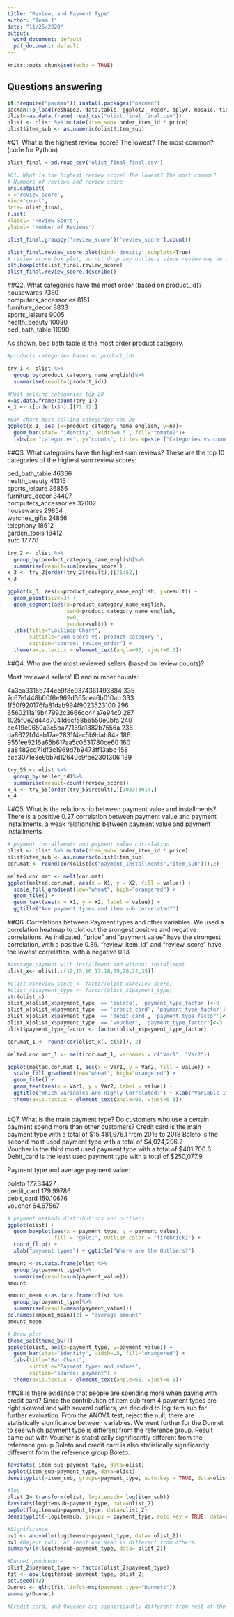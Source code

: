 ---
title: "Review, and Payment Type"
author: "Team 1"
date: "11/25/2020"
output:
  word_document: default
  pdf_document: default
---

```{r setup, include=FALSE}
knitr::opts_chunk$set(echo = TRUE)
```

## Questions answering 

```{r pacman, warning=FALSE, message=FALSE, echo = FALSE}
if(!require("pacman")) install.packages("pacman")
pacman::p_load(reshape2, data.table, ggplot2, readr, dplyr, mosaic, tidyverse, multcomp, reshape, scales, TinyTeX)
olist<-as.data.frame( read_csv("olist_final_final.csv"))
olist <- olist %>% mutate(item_sub= order_item_id * price)
olist$item_sub <- as.numeric(olist$item_sub)

```

#Q1. What is the highest review score? The lowest? The most common? (code for Python)
```{r}
olist_final = pd.read_csv("olist_final_final.csv")

#Q1. What is the highest review score? The lowest? The most common?
# Numbers of reviews and review score
sns.catplot(
x ='review_score',
kind='count',
data= olist_final,
).set(
xlabel= 'Review Score',
ylabel= 'Number of Reviews')

olist_final.groupby('review_score')['review_score'].count()

olist_final.review_score.plot(kind='density',subplots=True)
# review score box plot, do not drop any outliers since review may be as low as 1.0.
plt.boxplot(olist_final.review_score)
olist_final.review_score.describe()

```

##Q2. What categories have the most order (based on product_id)? 
housewares	          7380		
computers_accessories	8151		
furniture_decor       8833		
sports_leisure        9005		
health_beauty         10030		
bed_bath_table        11990

As shown, bed bath table is the most order product category.


```{r}
#products categories based on product_ids 

try_1 <- olist %>% 
  group_by(product_category_name_english)%>%
  summarise(result=(product_id))

#Most selling categories top 20
x=as.data.frame(count(try_1))
x_1 <- x[order(x$n),][71:52,]

#Bar chart most selling categories top 20
ggplot(x_1, aes (x=product_category_name_english, y=n))+
  geom_bar(stat= "identity", width=0.5 , fill="tomato2")+
  labs(x= "categories", y="counts", titles =paste ("Categories vs count"))+theme(axis.text.x=element_text(angle=90,hjust=1,vjust=0.5))

```



##Q3. What categories have the highest sum reviews?
These are the top 10 categories of the highest sum review scores:

bed_bath_table	        46366			
health_beauty	          41315			
sports_leisure	        36856			
furniture_decor	        34407			
computers_accessories   32002			
housewares	            29854			
watches_gifts           24856			
telephony               18612			
garden_tools            18412			
auto                    17770

```{r}
try_2 <- olist %>% 
  group_by(product_category_name_english)%>%
  summarise(result=sum(review_score))
x_3 <- try_2[order(try_2$result),][71:52,]
x_3

ggplot(x_3, aes(x=product_category_name_english, y=result)) + 
  geom_point(size=3) + 
  geom_segment(aes(x=product_category_name_english, 
                   xend=product_category_name_english, 
                   y=0, 
                   yend=result)) + 
  labs(title="Lollipop Chart", 
       subtitle="Sum Score vs. product category ", 
       caption="source: review_order") + 
  theme(axis.text.x = element_text(angle=90, vjust=0.6))

```

##Q4. Who are the most reviewed sellers (based on review counts)?

Most reviewed sellers' ID and number counts:

4a3ca9315b744ce9f8e9374361493884	335			
7c67e1448b00f6e969d365cea6b010ab	333			
1f50f920176fa81dab994f9023523100	296			
6560211a19b47992c3666cc44a7e94c0	287			
1025f0e2d44d7041d6cf58b6550e0bfa	240			
cc419e0650a3c5ba77189a1882b7556a	236			
da8622b14eb17ae2831f4ac5b9dab84a	186			
955fee9216a65b617aa5c0531780ce60	160	
ea8482cd71df3c1969d7b9473ff13abc	158			
cca3071e3e9bb7d12640c9fbe2301306	139	

```{r}
try_55 <- olist %>% 
  group_by(seller_id)%>%
  summarise(result=count(review_score))
x_4 <- try_55[order(try_55$result),][3033:3014,]
x_4
```

##Q5. What is the relationship between payment value and installments? 
There is a positive 0.27 correlation between payment value and payment installments, a weak relationship between payment value and payment installments. 
```{r}
# payment installments and payment value correlation
olist <- olist %>% mutate(item_sub= order_item_id * price)
olist$item_sub <- as.numeric(olist$item_sub)
cor.mat <- round(cor(olist[c("payment_installments","item_sub")]),2)  

melted.cor.mat <- melt(cor.mat) 
ggplot(melted.cor.mat, aes(x = X1, y = X2, fill = value)) + 
  scale_fill_gradient(low="wheat", high="orangered") +
  geom_tile() + 
  geom_text(aes(x = X1, y = X2, label = value)) +
  ggtitle("Are payment types and item sub correlated?")

```

##Q6. Correlations between Payment types and other variables.
We used a correlation heatmap to plot out the srongest positive and negative correlations. As indicated, "price" and "payment value" have the strongest correlation, with a positive 0.89. "review_item_id" and "review_score" have the lowest correlation, with a negative 0.13.
```{r}
#average payment with installment and without installment
olist_x<- olist[,c(12,15,16,17,18,19,20,22,35)]

#olist_x$review_score <- factor(olist_x$review_score)
#olist_x$payment_type <- factor(olist_x$payment_type)
str(olist_x)
olist_x[olist_x$payment_type  == 'boleto', 'payment_type_factor']<-0
olist_x[olist_x$payment_type  == 'credit_card', 'payment_type_factor']<-1
olist_x[olist_x$payment_type  == 'debit_card', 'payment_type_factor']<-2
olist_x[olist_x$payment_type  == 'voucher', 'payment_type_factor']<-3
olist$payment_type_factor <- factor(olist_x$payment_type_factor)

cor.mat_1 <- round(cor(olist_x[,-c(5)]), 2)

melted.cor.mat_1 <- melt(cor.mat_1, varnames = c("Var1", "Var2"))

ggplot(melted.cor.mat_1, aes(x = Var1, y = Var2, fill = value)) +
  scale_fill_gradient(low="wheat", high="orangered") +
  geom_tile() + 
  geom_text(aes(x = Var1, y = Var2, label = value)) +
  ggtitle("Which Variables Are Highly Correlated?") + xlab("Variable 1") + ylab("Variable 2")+
  theme(axis.text.x = element_text(angle=90, vjust=0.6))
  
```

#Q7. What is the main payment type? Do customers who use a certain payment spend more than other customers?
Credit card is the main payment type with a total of $15,481,976.1 from 2016 to 2018
Boleto is the second most used payment type with a total of	$4,024,296.2			
Voucher	is the third most used payment type with a total of $401,700.6	
Debit_card is the least used payment type with a total of $250,077.9			

Payment type and average payment value:

boleto            177.34427			
credit_card       179.99786			
debit_card        150.10676			
voucher           64.67567	
```{r}
# payment methods distributions and outliers
ggplot(olist) +
  geom_boxplot(aes(x = payment_type, y = payment_value), 
               fill = "gold1", outlier.color = "firebrick2") + 
  coord_flip() + 
  xlab("payment types") + ggtitle("Where are the Outliers?")

amount <-as.data.frame(olist %>% 
  group_by(payment_type)%>%
  summarise(result=sum(payment_value)))
amount

amount_mean <-as.data.frame(olist %>% 
  group_by(payment_type)%>%
  summarise(result=mean(payment_value)))
colnames(amount_mean)[2] = "average amount"
amount_mean

# Draw plot
theme_set(theme_bw())
ggplot(olist, aes(x=payment_type, y=payment_value)) + 
  geom_bar(stat="identity", width=.5, fill="orangered") + 
  labs(title="Bar Chart", 
       subtitle="Payment types and values", 
       caption="source: payment") + 
  theme(axis.text.x = element_text(angle=65, vjust=0.6))

```

##Q8.Is there evidence that people are spending more when paying with credit card?
Since the contribution of item sub from 4 payment types are right skewed and with several outliers, we decided to log item sub for further evaluation.
From the ANOVA test, reject the null, there are statistically significance between variables. We went further for the Dunnet to see which payment type is different from the reference group. Result came out with Voucher is statistically significantly different from the reference group Boleto and credit card is also statistically significantly differernt form the reference group Boleto.
```{r}
favstats( item_sub~payment_type, data=olist)
bwplot(item_sub~payment_type, data=olist)
densityplot(~item_sub, groups=payment_type, auto.key = TRUE, data=olist)

#log
olist_2= transform(olist, logitemsub= log(item_sub))
favstats(logitemsub~payment_type, data=olist_2)
bwplot(logitemsub~payment_type, data=olist_2)
densityplot(~logitemsub, groups = payment_type, auto.key = TRUE, data=olist_2)

#Significance
ov1 <- anova(lm(logitemsub~payment_type, data= olist_2))
ov1 #Reject null, at least one mean is different from others.
summary(lm(logitemsub~payment_type, data= olist_2))

#Dunnet prodcedure 
olist_2$payment_type <- factor(olist_2$payment_type)
fit <- aov(logitemsub~payment_type, olist_2)
set.seed(42)
Dunnet <- glht(fit,linfct=mcp(payment_type="Dunnett"))
summary(Dunnet)

#Credit card, and Voucher are significantly different from rest of the payment types.
```










